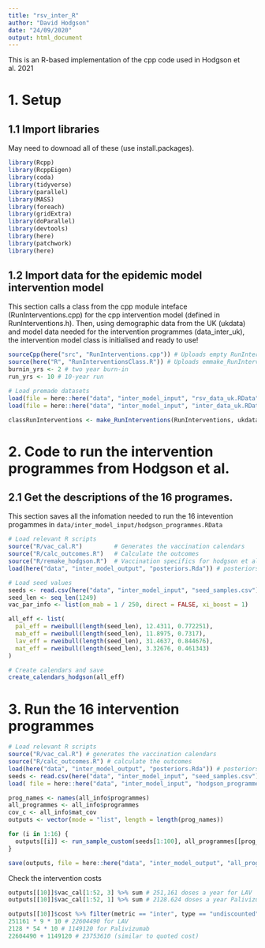 ```yaml
---
title: "rsv_inter_R"
author: "David Hodgson"
date: "24/09/2020"
output: html_document
---
```


This is an R-based implementation of the cpp code used in Hodgson et al. 2021

# 1. Setup 
## 1.1 Import libraries
May need to downoad all of these (use install.packages).

```r

library(Rcpp)
library(RcppEigen) 
library(coda) 
library(tidyverse)
library(parallel)
library(MASS)
library(foreach)
library(gridExtra)
library(doParallel)
library(devtools)
library(here)
library(patchwork)
library(here)

```


## 1.2 Import data for the epidemic model intervention model

This section calls a class from the cpp module inteface (RunInterventions.cpp) for the cpp intervention model (defined in RunInterventions.h).
Then, using demographic data from the UK (ukdata) and model data needed for the intervention programmes (data_inter_uk), the intervention model class is initialised and ready to use! 

```r

sourceCpp(here("src", "RunInterventions.cpp")) # Uploads empty RunInterventions class
source(here("R", "RunInterventionsClass.R")) # Uploads emmake_RunInterventionspty function
burnin_yrs <- 2 # two year burn-in
run_yrs <- 10 # 10-year run

# Load premade datasets
load(file = here::here("data", "inter_model_input", "rsv_data_uk.RData")) # loads ukdata
load(file = here::here("data", "inter_model_input", "inter_data_uk.RData")) # loads data_inter_uk

classRunInterventions <- make_RunInterventions(RunInterventions, ukdata, data_inter_uk, burnin_yrs * 365, run_yrs * 365)

```

# 2. Code to run the intervention programmes from Hodgson et al. 
## 2.1 Get the descriptions of the 16 programes.

This section saves all the infomation needed to run the 16 intevention progammes in `data/inter_model_input/hodgson_programmes.RData` 

```r

# Load relevant R scripts
source("R/vac_cal.R")         # Generates the vaccination calendars
source("R/calc_outcomes.R")   # Calculate the outcomes
source("R/remake_hodgson.R")  # Vaccination specifics for hodgson et al.
load(here("data", "inter_model_output", "posteriors.Rda")) # posteriors from fitting in Hodgson et al. 2020

# Load seed values
seeds <- read.csv(here("data", "inter_model_input", "seed_samples.csv"), header = FALSE)[, 1] + 1
seed_len <- seq_len(1249)
vac_par_info <- list(om_mab = 1 / 250, direct = FALSE, xi_boost = 1)

all_eff <- list(
  pal_eff = rweibull(length(seed_len), 12.4311, 0.772251),
  mab_eff = rweibull(length(seed_len), 11.8975, 0.7317),
  lav_eff = rweibull(length(seed_len), 31.4637, 0.844676),
  mat_eff = rweibull(length(seed_len), 3.32676, 0.461343)
)

# Create calendars and save
create_calendars_hodgson(all_eff)

```

# 3. Run the 16 intervention programmes

```r

# Load relevant R scripts
source("R/vac_cal.R") # generates the vaccination calendars
source("R/calc_outcomes.R") # calculate the outcomes
load(here("data", "inter_model_output", "posteriors.Rda")) # posteriors from fitting in Hodgson et al. 2020
seeds <- read.csv(here("data", "inter_model_input", "seed_samples.csv"), header = FALSE)[, 1] + 1 # load seeds
load( file = here::here("data", "inter_model_input", "hodgson_programmes.RData")) # load all_info

prog_names <- names(all_info$programmes)
all_programmes <- all_info$programmes
cov_c <- all_info$mat_cov
outputs <- vector(mode = "list", length = length(prog_names))

for (i in 1:16) {
  outputs[[i]] <- run_sample_custom(seeds[1:100], all_programmes[[prog_names[i]]], vac_par_info, cov_c[i], post)
}

save(outputs, file = here::here("data", "inter_model_output", "all_prog_sim.RData"))

```

Check the intervention costs
```r

outputs[[10]]$vac_cal[1:52, 3] %>% sum # 251,161 doses a year for LAV
outputs[[10]]$vac_cal[1:52, 1] %>% sum # 2128.624 doses a year Palivizumab

outputs[[10]]$cost %>% filter(metric == "inter", type == "undiscounted") # cost is over 10 years £23828482
251161 * 9 * 10 # 22604490 for LAV
2128 * 54 * 10 # 1149120 for Palivizumab
22604490 + 1149120 # 23753610 (similar to quoted cost)

```
